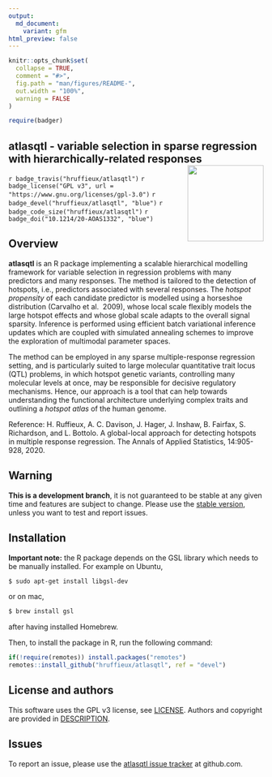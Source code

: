 ```yaml
---
output:
  md_document:
    variant: gfm
html_preview: false
---
```


<!-- README.md is generated from README.Rmd. Please edit that file -->
<!-- First time: run usethis::use_readme_rmd() to create a pre-commit hook that 
prevents from committing if the README.Rmd has changed, but has not been 
re-knitted to generate an updated README.md -->

```r
knitr::opts_chunk$set(
  collapse = TRUE,
  comment = "#>",
  fig.path = "man/figures/README-",
  out.width = "100%",
  warning = FALSE
)
```


```r
require(badger)
```


## atlasqtl - variable selection in sparse regression with hierarchically-related responses <img src="man/figures/atlasqtl_logo.png" align="right" height="150"/>

<!-- Run for the R CMD checks, run usethis::use_github_actions() to set up the pipeline, possibly modify the .yaml file and then: -->
<!-- `r badge_github_actions("hruffieux/atlasqtl")` # TODO. not enabled yet, needs pre-install of GSL lib for windows -->
`r badge_travis("hruffieux/atlasqtl")`
`r badge_license("GPL v3", url = "https://www.gnu.org/licenses/gpl-3.0")`
`r badge_devel("hruffieux/atlasqtl", "blue")`
`r badge_code_size("hruffieux/atlasqtl")`
`r badge_doi("10.1214/20-AOAS1332", "blue")`

## Overview

**atlasqtl** is an R package implementing a scalable hierarchical modelling 
framework for variable selection in regression problems with many predictors and 
many responses. The method is tailored to the detection of hotspots, i.e., 
predictors associated with several responses. The *hotspot propensity* of each 
candidate predictor is modelled using a horseshoe distribution (Carvalho et al. 
2009), whose local scale flexibly models the large hotspot effects and whose 
global scale adapts to the overall signal sparsity. Inference is performed using 
efficient batch variational inference updates which are coupled with simulated 
annealing schemes to improve the exploration of multimodal parameter spaces. 

The method can be employed in any sparse multiple-response regression setting, 
and is particularly suited to large molecular quantitative trait locus (QTL) 
problems, in which hotspot genetic variants, controlling many molecular levels 
at once, may be responsible for decisive regulatory mechanisms. Hence, our 
approach is a tool that can help towards understanding the functional 
architecture underlying complex traits and outlining a *hotspot atlas* of the 
human genome. 

Reference: H. Ruffieux, A. C. Davison, J. Hager, J. Inshaw, B. Fairfax, 
S. Richardson, and L. Bottolo. A global-local approach for detecting hotspots in 
multiple response regression. The Annals of Applied Statistics, 14:905-928, 2020.


## Warning

**This is a development branch**, it is not guaranteed to be stable at any given 
time and features are subject to change. Please use the 
[stable version](https://github.com/hruffieux/atlasqtl), unless you want to test 
and report issues.


## Installation

**Important note:** the R package depends on the GSL library which needs to be 
manually installed. For example on Ubuntu,

``` bash
$ sudo apt-get install libgsl-dev
```

or on mac, 

``` bash
$ brew install gsl
```

after having installed Homebrew.


Then, to install the package in R, run the following command:

``` r
if(!require(remotes)) install.packages("remotes")
remotes::install_github("hruffieux/atlasqtl", ref = "devel")
```

## License and authors

This software uses the GPL v3 license, see [LICENSE](LICENSE).
Authors and copyright are provided in [DESCRIPTION](DESCRIPTION).

## Issues

To report an issue, please use the [atlasqtl issue tracker](https://github.com/hruffieux/atlasqtl/issues) at github.com.
